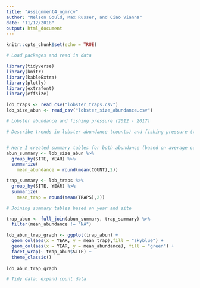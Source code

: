 ```yaml
---
title: "Assignment4_ngmrcv"
author: "Nelson Gould, Max Russer, and Ciao Vianna"
date: "11/12/2018"
output: html_document
---
```


```r
knitr::opts_chunk$set(echo = TRUE)
```

```r

# Load packages and read in data

library(tidyverse)
library(knitr)
library(kableExtra)
library(plotly)
library(extrafont)
library(effsize)

lob_traps <- read_csv("lobster_traps.csv")
lob_size_abun <- read_csv("lobster_size_abundance.csv")


```

```r
# Lobster abundance and fishing pressure (2012 - 2017)

# Describe trends in lobster abundance (counts) and fishing pressure (trap buoys) at the five locations from 2012 - 2017. Ignore transect information - we are only interested in evaluating abundance and pressure on the order of SITE. Note: you are not expected to use regression here - just think of ways to clearly describe annual totals visually and in text, noting important trends, events and differences.


# Here I created summary tables for both abundance (based on average count of lobsters at each transect)
abun_summary <- lob_size_abun %>% 
  group_by(SITE, YEAR) %>% 
  summarize(
    mean_abundance = round(mean(COUNT),2))

trap_summary <- lob_traps %>% 
  group_by(SITE, YEAR) %>% 
  summarize(
    mean_trap = round(mean(TRAPS),2))

# Joining summary tables based on year and site

trap_abun <- full_join(abun_summary, trap_summary) %>% 
  filter(mean_abundance != "NA")

lob_abun_trap_graph <- ggplot(trap_abun) +
  geom_col(aes(x = YEAR, y = mean_trap),fill = "skyblue") +
  geom_col(aes(x = YEAR, y = mean_abundance), fill = "green") +
  facet_wrap(~ trap_abun$SITE) +
  theme_classic()
  
lob_abun_trap_graph           


```

```r

# Tidy data: expand count data



```


